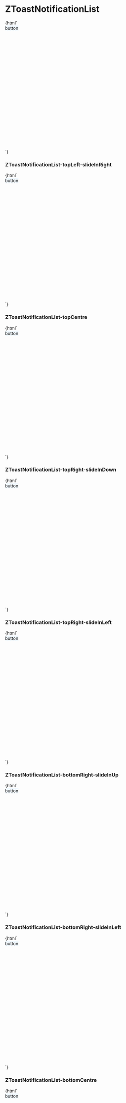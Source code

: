 
<Meta title="List/ZToastNotificationList" component="z-toast-notification-list" />

# ZToastNotificationList

<Preview>
  <Story name="ZToastNotificationList-topLeft-slideInDown">
    {html` <style>
        .container {
          position: relative;
          height: 400px;
        }
        z-toast-notification-list {
          z-index: 10000;
          text-align: center;
          background: aliceblue;
          position: absolute;
        }
        z-button {
          --color-primary01: var(--gray600);
          --color-hover-primary: var(--gray700);
        }
      </style>
      <div class="container">
        <z-toast-notification-list
          position="${select(
            "position",
            ["top-left", "top-centre", "top-right", "bottom-right", "bottom-centre", "bottom-left"],
            "top-left"
          )}"
          newestontop="${boolean("newestontop", true)}"
        >
          <z-toast-notification
            slot="toasts"
            type="dark"
            heading="Notification"
            message="Autoclose 18s."
            transition="slide-in-down"
            draggablepercentage="50"
            autoclose="18000"
            closebutton
          >
          </z-toast-notification>
          <z-toast-notification
            slot="toasts"
            type="dark"
            heading="Notification"
            message="Senza pulsante."
            transition="slide-in-down"
            draggablepercentage="50"
            closebutton
          >
          </z-toast-notification>
          <z-toast-notification
            slot="toasts"
            type="dark"
            heading="Notification"
            message="Con pulsante"
            transition="slide-in-down"
            draggablepercentage="50"
            closebutton
          >
            <z-button slot="button" size="small">button</z-button>
          </z-toast-notification>
        </z-toast-notification-list>
      </div>`}
  </Story>
</Preview>

### ZToastNotificationList-topLeft-slideInRight

<Preview>
  <Story name="ZToastNotificationList-topLeft-slideInRight">
    {html` <style>
        .container {
          position: relative;
          height: 400px;
        }
        z-toast-notification-list {
          z-index: 10000;
          text-align: center;
          background: aliceblue;
          position: absolute;
        }
        z-button {
          --color-primary01: var(--gray600);
          --color-hover-primary: var(--gray700);
        }
      </style>
      <div class="container">
        <z-toast-notification-list
          position="${select(
            "position",
            ["top-left", "top-centre", "top-right", "bottom-right", "bottom-centre", "bottom-left"],
            "top-left"
          )}"
          newestontop="${boolean("newestontop", true)}"
        >
          <z-toast-notification
            slot="toasts"
            type="dark"
            heading="Notification"
            message="Autoclose 18s."
            transition="slide-in-right"
            draggablepercentage="50"
            autoclose="18000"
            closebutton
          >
          </z-toast-notification>
          <z-toast-notification
            slot="toasts"
            type="dark"
            heading="Notification"
            message="Senza pulsante."
            transition="slide-in-right"
            draggablepercentage="50"
            closebutton
          >
          </z-toast-notification>
          <z-toast-notification
            slot="toasts"
            type="dark"
            heading="Notification"
            message="Con pulsante"
            transition="slide-in-right"
            draggablepercentage="50"
            closebutton
          >
            <z-button slot="button" size="small">button</z-button>
          </z-toast-notification>
        </z-toast-notification-list>
      </div>`}
  </Story>
</Preview>

### ZToastNotificationList-topCentre

<Preview>
  <Story name="ZToastNotificationList-topCentre">
    {html` <style>
        .container {
          position: relative;
          height: 400px;
        }
        z-toast-notification-list {
          z-index: 10000;
          text-align: center;
          background: aliceblue;
          position: absolute;
        }
        z-button {
          --color-primary01: var(--gray600);
          --color-hover-primary: var(--gray700);
        }
      </style>
      <div class="container">
        <z-toast-notification-list
          position="${select(
            "position",
            ["top-left", "top-centre", "top-right", "bottom-right", "bottom-centre", "bottom-left"],
            "top-centre"
          )}"
          newestontop="${boolean("newestontop", true)}"
        >
          <z-toast-notification
            slot="toasts"
            type="dark"
            heading="Notification"
            message="Autoclose 18s."
            transition="slide-in-down"
            draggablepercentage="50"
            autoclose="18000"
            closebutton
          >
          </z-toast-notification>
          <z-toast-notification
            slot="toasts"
            type="dark"
            heading="Notification"
            message="Senza pulsante."
            transition="slide-in-down"
            draggablepercentage="50"
            closebutton
          >
          </z-toast-notification>
          <z-toast-notification
            slot="toasts"
            type="dark"
            heading="Notification"
            message="Con pulsante"
            transition="slide-in-down"
            draggablepercentage="50"
            closebutton
          >
            <z-button slot="button" size="small">button</z-button>
          </z-toast-notification>
        </z-toast-notification-list>
      </div>`}
  </Story>
</Preview>

### ZToastNotificationList-topRight-slideInDown

<Preview>
  <Story name="ZToastNotificationList-topRight-slideInDown">
    {html` <style>
        .container {
          position: relative;
          height: 400px;
        }
        z-toast-notification-list {
          z-index: 10000;
          text-align: center;
          background: aliceblue;
          position: absolute;
        }
        z-button {
          --color-primary01: var(--gray600);
          --color-hover-primary: var(--gray700);
        }
      </style>
      <div class="container">
        <z-toast-notification-list
          position="${select(
            "position",
            ["top-left", "top-centre", "top-right", "bottom-right", "bottom-centre", "bottom-left"],
            "top-right"
          )}"
          newestontop="${boolean("newestontop", true)}"
        >
          <z-toast-notification
            slot="toasts"
            type="dark"
            heading="Notification"
            message="Autoclose 18s."
            transition="slide-in-down"
            draggablepercentage="50"
            autoclose="18000"
            closebutton
          >
          </z-toast-notification>
          <z-toast-notification
            slot="toasts"
            type="dark"
            heading="Notification"
            message="Senza pulsante."
            transition="slide-in-down"
            draggablepercentage="50"
            closebutton
          >
          </z-toast-notification>
          <z-toast-notification
            slot="toasts"
            type="dark"
            heading="Notification"
            message="Con pulsante"
            transition="slide-in-down"
            draggablepercentage="50"
            closebutton
          >
            <z-button slot="button" size="small">button</z-button>
          </z-toast-notification>
        </z-toast-notification-list>
      </div>`}
  </Story>
</Preview>

### ZToastNotificationList-topRight-slideInLeft

<Preview>
  <Story name="ZToastNotificationList-topRight-slideInLeft">
    {html` <style>
        .container {
          position: relative;
          height: 400px;
        }
        z-toast-notification-list {
          z-index: 10000;
          text-align: center;
          background: aliceblue;
          position: absolute;
        }
        z-button {
          --color-primary01: var(--gray600);
          --color-hover-primary: var(--gray700);
        }
      </style>
      <div class="container">
        <z-toast-notification-list
          position="${select(
            "position",
            ["top-left", "top-centre", "top-right", "bottom-right", "bottom-centre", "bottom-left"],
            "top-right"
          )}"
          newestontop="${boolean("newestontop", true)}"
        >
          <z-toast-notification
            slot="toasts"
            type="dark"
            heading="Notification"
            message="Autoclose 18s."
            transition="slide-in-left"
            draggablepercentage="50"
            autoclose="18000"
            closebutton
          >
          </z-toast-notification>
          <z-toast-notification
            slot="toasts"
            type="dark"
            heading="Notification"
            message="Senza pulsante."
            transition="slide-in-left"
            draggablepercentage="50"
            closebutton
          >
          </z-toast-notification>
          <z-toast-notification
            slot="toasts"
            type="dark"
            heading="Notification"
            message="Con pulsante"
            transition="slide-in-left"
            draggablepercentage="50"
            closebutton
          >
            <z-button slot="button" size="small">button</z-button>
          </z-toast-notification>
        </z-toast-notification-list>
      </div>`}
  </Story>
</Preview>

### ZToastNotificationList-bottomRight-slideInUp

<Preview>
  <Story name="ZToastNotificationList-bottomRight-slideInUp">
    {html`<style>
        .container {
          position: relative;
          height: 400px;
        }
        z-toast-notification-list {
          z-index: 10000;
          text-align: center;
          background: aliceblue;
          position: absolute;
        }
        z-button {
          --color-primary01: var(--gray600);
          --color-hover-primary: var(--gray700);
        }
      </style>
      <div class="container">
        <z-toast-notification-list
          position="${select(
            "position",
            ["top-left", "top-centre", "top-right", "bottom-right", "bottom-centre", "bottom-left"],
            "bottom-right"
          )}"
          newestontop="${boolean("newestontop", true)}"
        >
          <z-toast-notification
            slot="toasts"
            type="dark"
            heading="Notification"
            message="Autoclose 18s."
            transition="slide-in-up"
            draggablepercentage="50"
            autoclose="18000"
            closebutton
          >
          </z-toast-notification>
          <z-toast-notification
            slot="toasts"
            type="dark"
            heading="Notification"
            message="Senza pulsante."
            transition="slide-in-up"
            draggablepercentage="50"
            closebutton
          >
          </z-toast-notification>
          <z-toast-notification
            slot="toasts"
            type="dark"
            heading="Notification"
            message="Con pulsante"
            transition="slide-in-up"
            draggablepercentage="50"
            closebutton
          >
            <z-button slot="button" size="small">button</z-button>
          </z-toast-notification>
        </z-toast-notification-list>
      </div>`}
  </Story>
</Preview>

### ZToastNotificationList-bottomRight-slideInLeft

<Preview>
  <Story name="ZToastNotificationList-bottomRight-slideInLeft">
    {html` <style>
        .container {
          position: relative;
          height: 400px;
        }
        z-toast-notification-list {
          z-index: 10000;
          text-align: center;
          background: aliceblue;
          position: absolute;
        }
        z-button {
          --color-primary01: var(--gray600);
          --color-hover-primary: var(--gray700);
        }
      </style>
      <div class="container">
        <z-toast-notification-list
          position="${select(
            "position",
            ["top-left", "top-centre", "top-right", "bottom-right", "bottom-centre", "bottom-left"],
            "bottom-right"
          )}"
          newestontop="${boolean("newestontop", true)}"
        >
          <z-toast-notification
            slot="toasts"
            type="dark"
            heading="Notification"
            message="Autoclose 18s."
            transition="slide-in-left"
            draggablepercentage="50"
            autoclose="18000"
            closebutton
          >
          </z-toast-notification>
          <z-toast-notification
            slot="toasts"
            type="dark"
            heading="Notification"
            message="Senza pulsante."
            transition="slide-in-left"
            draggablepercentage="50"
            closebutton
          >
          </z-toast-notification>
          <z-toast-notification
            slot="toasts"
            type="dark"
            heading="Notification"
            message="Con pulsante"
            transition="slide-in-left"
            draggablepercentage="50"
            closebutton
          >
            <z-button slot="button" size="small">button</z-button>
          </z-toast-notification>
        </z-toast-notification-list>
      </div>`}
  </Story>
</Preview>

### ZToastNotificationList-bottomCentre

<Preview>
  <Story name="ZToastNotificationList-bottomCentre">
    {html` <style>
        .container {
          position: relative;
          height: 400px;
        }
        z-toast-notification-list {
          z-index: 10000;
          text-align: center;
          background: aliceblue;
          position: absolute;
        }
        z-button {
          --color-primary01: var(--gray600);
          --color-hover-primary: var(--gray700);
        }
      </style>
      <div class="container">
        <z-toast-notification-list
          position="${select(
            "position",
            ["top-left", "top-centre", "top-right", "bottom-right", "bottom-centre", "bottom-left"],
            "bottom-centre"
          )}"
          newestontop="${boolean("newestontop", true)}"
        >
          <z-toast-notification
            slot="toasts"
            type="dark"
            heading="Notification"
            message="Autoclose 18s."
            transition="slide-in-up"
            draggablepercentage="50"
            autoclose="18000"
            closebutton
          >
          </z-toast-notification>
          <z-toast-notification
            slot="toasts"
            type="dark"
            heading="Notification"
            message="Senza pulsante."
            transition="slide-in-up"
            draggablepercentage="50"
            closebutton
          >
          </z-toast-notification>
          <z-toast-notification
            slot="toasts"
            type="dark"
            heading="Notification"
            message="Con pulsante"
            transition="slide-in-up"
            draggablepercentage="50"
            closebutton
          >
            <z-button slot="button" size="small">button</z-button>
          </z-toast-notification>
        </z-toast-notification-list>
      </div>`}
  </Story>
</Preview>

### ZToastNotificationList-bottomCentre-SlideInUp

<Preview>
  <Story name="ZToastNotificationList-bottomCentre-SlideInUp">
    {html` <style>
        .container {
          position: relative;
          height: 400px;
        }
        z-toast-notification-list {
          z-index: 10000;
          text-align: center;
          background: aliceblue;
          position: absolute;
        }
        z-button {
          --color-primary01: var(--gray600);
          --color-hover-primary: var(--gray700);
        }
      </style>
      <div class="container">
        <z-toast-notification-list
          position="${select(
            "position",
            ["top-left", "top-centre", "top-right", "bottom-right", "bottom-centre", "bottom-left"],
            "bottom-left"
          )}"
          newestontop="${boolean("newestontop", true)}"
        >
          <z-toast-notification
            slot="toasts"
            type="dark"
            heading="Notification"
            message="Autoclose 18s."
            transition="slide-in-up"
            draggablepercentage="50"
            autoclose="18000"
            closebutton
          >
          </z-toast-notification>
          <z-toast-notification
            slot="toasts"
            type="dark"
            heading="Notification"
            message="Senza pulsante."
            transition="slide-in-up"
            draggablepercentage="50"
            closebutton
          >
          </z-toast-notification>
          <z-toast-notification
            slot="toasts"
            type="dark"
            heading="Notification"
            message="Con pulsante"
            transition="slide-in-up"
            draggablepercentage="50"
            closebutton
          >
            <z-button slot="button" size="small">button</z-button>
          </z-toast-notification>
        </z-toast-notification-list>
      </div>`}
  </Story>
</Preview>

### ZToastNotificationList-bottomLeft-slideInRight

<Preview>
  <Story name="ZToastNotificationList-bottomLeft-slideInRight">
    {html`<style>
        .container {
          position: relative;
          height: 400px;
        }
        z-toast-notification-list {
          z-index: 10000;
          text-align: center;
          background: aliceblue;
          position: absolute;
        }
        z-button {
          --color-primary01: var(--gray600);
          --color-hover-primary: var(--gray700);
        }
      </style>
      <div class="container">
        <z-toast-notification-list
          position="${select(
            "position",
            ["top-left", "top-centre", "top-right", "bottom-right", "bottom-centre", "bottom-left"],
            "bottom-left"
          )}"
          newestontop="${boolean("newestontop", true)}"
        >
          <z-toast-notification
            slot="toasts"
            type="dark"
            heading="Notification"
            message="Autoclose 18s."
            transition="slide-in-right"
            draggablepercentage="50"
            autoclose="18000"
            closebutton
          >
          </z-toast-notification>
          <z-toast-notification
            slot="toasts"
            type="dark"
            heading="Notification"
            message="Senza pulsante."
            transition="slide-in-right"
            draggablepercentage="50"
            closebutton
          >
          </z-toast-notification>
          <z-toast-notification
            slot="toasts"
            type="dark"
            heading="Notification"
            message="Con pulsante"
            transition="slide-in-right"
            draggablepercentage="50"
            closebutton
          >
            <z-button slot="button" size="small">button</z-button>
          </z-toast-notification>
        </z-toast-notification-list>
      </div>`}
  </Story>
</Preview>

<Props of="z-toast-notification-list" />
